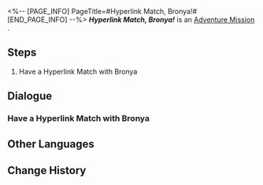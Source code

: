 <%-- [PAGE_INFO]
PageTitle=#Hyperlink Match, Bronya!#
[END_PAGE_INFO] --%>
{{Stub|Dialogue.}}
{{Mission Infobox
|id            = 8014136
|title         = 
|image         = <!--Mission Hyperlink Match, Bronya!.png-->
|type          = Adventure
|event_name    = 
|chapter       = 
|requirements  = 
* [[Adventure Mission]] ''[[Hyperlink Match, Arlan!]]'' completed
* [[Adventure Mission]] ''[[Hyperlink Match, Asta!]]'' completed
* [[Adventure Mission]] ''[[Hyperlink Match, Diting!]]'' completed
* [[Adventure Mission]] ''[[Hyperlink Match, Yanqing!]]'' completed
|summary       = <!--official mission summary from Fate's Atlas-->
|characters    = Trailblazer
|startLocation = [[<!--starting world-->]] - [[<!--starting area-->]]
|world         = <!--starting world-->
|area          = <!--starting area-->
|prev          = Hyperlink Match, Yanqing!
|next          = 
|exp           = 
|credits       = 
|stellarJade   = 
|other         = 
}}
'''''Hyperlink Match, Bronya!''''' is an [[Adventure Mission]]<!--in [world]-->.

==Steps==
# Have a Hyperlink Match with Bronya

<!--
==Gameplay Notes==

--><!--
==Trial Character==

-->
==Dialogue==
{{Stub Dialogue}}
===Have a Hyperlink Match with Bronya===
{{Mission Description|type=adventure|location=<!--to be added-->|The core gameplay loop behind Aetherium Wars is "dueling." Challenge different players and show your true strength!}}
{{Dialogue Start}}
:{{tx}}
{{Dialogue End}}

==Other Languages==
{{Other Languages
|en   = Hyperlink Match, Bronya!
|zhs  = 超链接对决！布洛妮娅
|zht  = 超連結對決！布洛妮婭
|ja   = ハイパーリンクバトル！ブローニャ
|ko   = 하이퍼링크 대결! 브로냐
|es   = Enfrentamiento de hipervínculos: Bronya
|fr   = Combat hyperlink&nbsp;: Bronya&nbsp;!
|ru   = Матч! Броня!
|th   = ประลองไฮเปอร์ลิงก์กับ Bronya!
|vi   = Quyết Đấu Siêu Liên Kết! Bronya
|de   = Hyperlinkmatch, Bronya!
|id   = Duel Hyperlink, Bronya!
|pt   = Batalha de Hyperlink, Bronya!
}}

==Change History==
{{Change History|1.4}}
